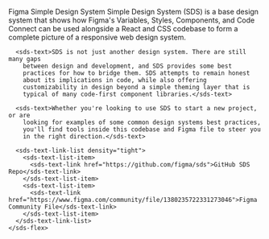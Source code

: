
<Meta title="SDS/Hello"></Meta>

<sds-flex>
  <sds-flex-item size="major">
    <sds-flex direction="column" gap="300">
      <sds-logo />
      <sds-text-heading>Figma Simple Design System</sds-text-heading>
      <sds-text>Simple Design System (SDS) is a base design system that shows how
        Figma's Variables, Styles, Components, and Code Connect can be
        used alongside a React and CSS codebase to form a complete picture
        of a responsive web design system.</sds-text>

      <sds-text>SDS is not just another design system. There are still many gaps
        between design and development, and SDS provides some best
        practices for how to bridge them. SDS attempts to remain honest
        about its implications in code, while also offering
        customizability in design beyond a simple theming layer that is
        typical of many code-first component libraries.</sds-text>

      <sds-text>Whether you're looking to use SDS to start a new project, or are
        looking for examples of some common design systems best practices,
        you'll find tools inside this codebase and Figma file to steer you
        in the right direction.</sds-text>

      <sds-text-link-list density="tight">
        <sds-text-list-item>
          <sds-text-link href="https://github.com/figma/sds">GitHub SDS Repo</sds-text-link>
        </sds-text-list-item>
        <sds-text-list-item>
          <sds-text-link href="https://www.figma.com/community/file/1380235722331273046">Figma Community File</sds-text-link>
        </sds-text-list-item>
      </sds-text-link-list>
    </sds-flex>

  </sds-flex-item>
</sds-flex>

